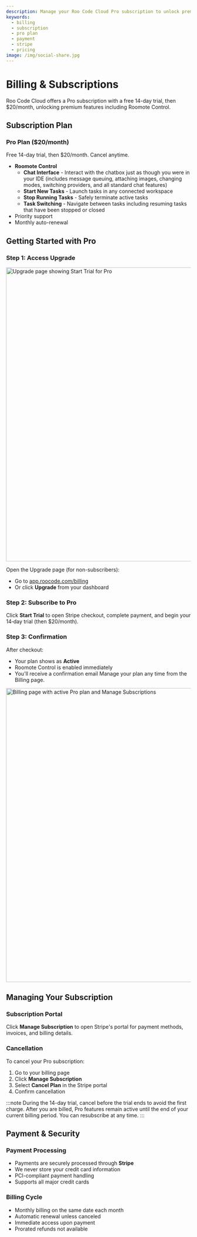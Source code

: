 ```yaml
---
description: Manage your Roo Code Cloud Pro subscription to unlock premium features including Roomote Control for remote task management.
keywords:
  - billing
  - subscription
  - pro plan
  - payment
  - stripe
  - pricing
image: /img/social-share.jpg
---
```



# Billing & Subscriptions

Roo Code Cloud offers a Pro subscription with a free 14-day trial, then $20/month, unlocking premium features including Roomote Control.

## Subscription Plan

### Pro Plan ($20/month)
Free 14-day trial, then $20/month. Cancel anytime.

- **Roomote Control**
  - **Chat Interface** - Interact with the chatbox just as though you were in your IDE (includes message queuing, attaching images, changing modes, switching providers, and all standard chat features)
  - **Start New Tasks** - Launch tasks in any connected workspace
  - **Stop Running Tasks** - Safely terminate active tasks
  - **Task Switching** - Navigate between tasks including resuming tasks that have been stopped or closed
- Priority support
- Monthly auto-renewal


## Getting Started with Pro

### Step 1: Access Upgrade

<img src="/img/billing-subscriptions/billing-subscriptions-1.png" alt="Upgrade page showing Start Trial for Pro" width="800" />

Open the Upgrade page (for non-subscribers):
- Go to [app.roocode.com/billing](https://app.roocode.com/billing)
- Or click **Upgrade** from your dashboard


### Step 2: Subscribe to Pro

Click **Start Trial** to open Stripe checkout, complete payment, and begin your 14‑day trial (then $20/month).

### Step 3: Confirmation

After checkout:
- Your plan shows as **Active**
- Roomote Control is enabled immediately
- You'll receive a confirmation email
Manage your plan any time from the Billing page.

<img src="/img/billing-subscriptions/billing-subscriptions-2.png" alt="Billing page with active Pro plan and Manage Subscriptions" width="800" />

## Managing Your Subscription

### Subscription Portal

Click **Manage Subscription** to open Stripe's portal for payment methods, invoices, and billing details.


### Cancellation

To cancel your Pro subscription:

1. Go to your billing page
2. Click **Manage Subscription**
3. Select **Cancel Plan** in the Stripe portal
4. Confirm cancellation

:::note
During the 14-day trial, cancel before the trial ends to avoid the first charge. After you are billed, Pro features remain active until the end of your current billing period. You can resubscribe at any time.
:::

## Payment & Security

### Payment Processing
- Payments are securely processed through **Stripe**
- We never store your credit card information
- PCI-compliant payment handling
- Supports all major credit cards

### Billing Cycle
- Monthly billing on the same date each month
- Automatic renewal unless canceled
- Immediate access upon payment
- Prorated refunds not available
